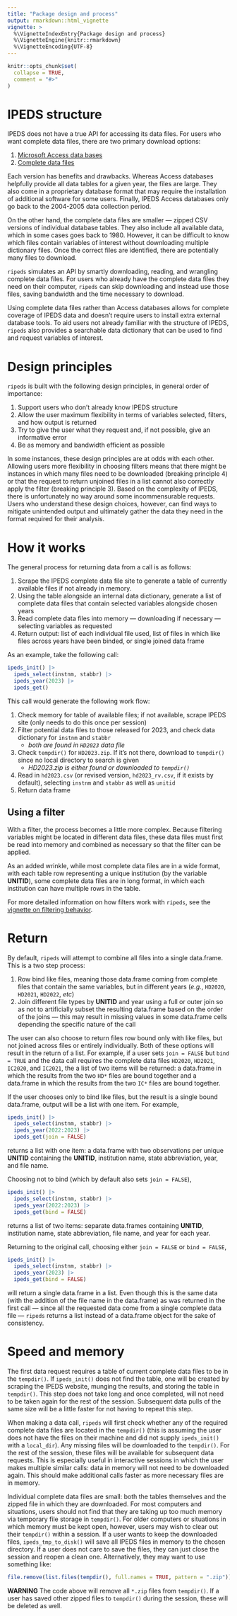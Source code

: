 ```yaml
---
title: "Package design and process"
output: rmarkdown::html_vignette
vignette: >
  %\VignetteIndexEntry{Package design and process}
  %\VignetteEngine{knitr::rmarkdown}
  %\VignetteEncoding{UTF-8}
---
```


```r
knitr::opts_chunk$set(
  collapse = TRUE,
  comment = "#>"
)
```
# IPEDS structure

IPEDS does not have a true API for accessing its data files. For users who want
complete data files, there are two primary download options:

1. [Microsoft Access data bases](https://nces.ed.gov/ipeds/use-the-data/download-access-database)
1. [Complete data files](https://nces.ed.gov/ipeds/datacenter/DataFiles.aspx)

Each version has benefits and drawbacks. Whereas Access databases helpfully
provide all data tables for a given year, the files are large. They also come in
a proprietary database format that may require the installation of additional
software for some users. Finally, IPEDS Access databases only go back to the
2004-2005 data collection period.

On the other hand, the complete data files are smaller --- zipped CSV versions
of individual database tables. They also include all available data, which in
some cases goes back to 1980. However, it can be difficult to know which files
contain variables of interest without downloading multiple dictionary files.
Once the correct files are identified, there are potentially many files to
download.

`ripeds` simulates an API by smartly downloading, reading, and wrangling
complete data files. For users who already have the complete data files they
need on their computer, `ripeds` can skip downloading and instead use those
files, saving bandwidth and the time necessary to download.

Using complete data files rather than Access databases allows for complete
coverage of IPEDS data and doesn't require users to install extra external
database tools. To aid users not already familiar with the structure of IPEDS,
`ripeds` also provides a searchable data dictionary that can be used to find and
request variables of interest.

# Design principles

`ripeds` is built with the following design principles, in general order of
importance:

1. Support users who don't already know IPEDS structure
1. Allow the user maximum flexibility in terms of variables selected, filters,
   and how output is returned
1. Try to give the user what they request and, if not possible, give an
   informative error
1. Be as memory and bandwidth efficient as possible

In some instances, these design principles are at odds with each other. Allowing
users more flexibility in choosing filters means that there might be instances
in which many files need to be downloaded (breaking principle 4) or that the
request to return unjoined files in a list cannot also correctly apply the
filter (breaking principle 3). Based on the complexity of IPEDS, there is
unfortunately no way around some incommensurable requests. Users who understand
these design choices, however, can find ways to mitigate unintended output and
ultimately gather the data they need in the format required for their analysis.

# How it works

The general process for returning data from a call is as follows:

1. Scrape the IPEDS complete data file site to generate a table of currently
   available files if not already in memory.
1. Using the table alongside an internal data dictionary, generate a list of
     complete data files that contain selected variables alongside chosen years
1. Read complete data files into memory --- downloading if necessary ---
   selecting variables as requested
1. Return output: list of each individual file used, list of files in which like
   files across years have been binded, or single joined data frame
   
As an example, take the following call:

```r
ipeds_init() |>
  ipeds_select(instnm, stabbr) |>
  ipeds_year(2023) |>
  ipeds_get()
```

This call would generate the following work flow:

1. Check memory for table of available files; if not available, scrape IPEDS
   site (only needs to do this once per session)
1. Filter potential data files to those released for 2023, and check data
   dictionary for `instnm` and `stabbr`
   - _both are found in `HD2023` data file_
1. Check `tempdir()` for `HD2023.zip`. If it's not there, download to
   `tempdir()` since no local directory to search is given
   - _HD2023.zip is either found or downloaded to `tempdir()`_
1. Read in `hd2023.csv` (or revised version, `hd2023_rv.csv`, if it exists by
   default), selecting `instnm` and `stabbr` as well as `unitid` 
1. Return data frame

## Using a filter

With a filter, the process becomes a little more complex. Because filtering
variables might be located in different data files, these data files must first
be read into memory and combined as necessary so that the filter can be applied. 

As an added wrinkle, while most complete data files are in a wide format, with
each table row representing a unique institution (by the variable **UNITID**),
some complete data files are in long format, in which each institution can have
multiple rows in the table.

For more detailed information on how filters work with `ripeds`, see the [vignette
on filtering behavior](./filter_behavior.html).

# Return

By default, `ripeds` will attempt to combine all files into a single data.frame. This
is a two step process:

1. Row bind like files, meaning those data.frame coming from complete files that
   contain the same variables, but in different years (_e.g._, `HD2020`,
   `HD2021`, `HD2022`, _etc_)
1. Join different file types by **UNITID** and year using a full or outer join
   so as not to artificially subset the resulting data.frame based on the order
   of the joins --- this may result in missing values in some data.frame cells
   depending the specific nature of the call
   
The user can also choose to return files row bound only with like files, but not
joined across files or entirely individually. Both of these options will result
in the return of a list. For example, if a user sets `join = FALSE` but `bind =
TRUE` and the data call requires the complete data files `HD2020`, `HD2021`,
`IC2020`, and `IC2021`, the a list of two items will be returned: a data.frame
in which the results from the two `HD*` files are bound together and a
data.frame in which the results from the two `IC*` files are bound together.

If the user chooses only to bind like files, but the result is a single bound
data.frame, output will be a list with one item. For example,

```r
ipeds_init() |>
  ipeds_select(instnm, stabbr) |>
  ipeds_year(2022:2023) |>
  ipeds_get(join = FALSE)
```

returns a list with one item: a data.frame with two observations per unique
**UNITID** containing the **UNITID**, institution name, state abbreviation,
year, and file name. 

Choosing not to bind (which by default also sets `join = FALSE`),

```r
ipeds_init() |>
  ipeds_select(instnm, stabbr) |>
  ipeds_year(2022:2023) |>
  ipeds_get(bind = FALSE)
```

returns a list of two items: separate data.frames containing **UNITID**,
institution name, state abbreviation, file name, and year for each year.

Returning to the original call, choosing either `join = FALSE` or `bind =
FALSE`,

```r
ipeds_init() |>
  ipeds_select(instnm, stabbr) |>
  ipeds_year(2023) |>
  ipeds_get(bind = FALSE)
```

will return a single data.frame in a list. Even though this is the same data
(with the addition of the file name in the data.frame) as was returned in the
first call --- since all the requested data come from a single complete data
file --- `ripeds` returns a list instead of a data.frame object for the sake of
consistency.

# Speed and memory

The first data request requires a table of current complete data files to be in
the `tempdir()`. If `ipeds_init()` does not find the table, one will be created
by scraping the IPEDS website, munging the results, and storing the table in
`tempdir()`. This step does not take long and once completed, will not need to
be taken again for the rest of the session. Subsequent data pulls of the same
size will be a little faster for not having to repeat this step.

When making a data call, `ripeds` will first check whether any of the required
complete data files are located in the `tempdir()` (this is assuming the user
does not have the files on their machine and did not supply `ipeds_init()` with
a `local_dir`). Any missing files will be downloaded to the `tempdir()`. For the
rest of the session, these files will be available for subsequent data requests.
This is especially useful in interactive sessions in which the user makes
multiple similar calls: data in memory will not need to be downloaded again.
This should make additional calls faster as more necessary files are in memory.

Individual complete data files are small: both the tables themselves and the
zipped file in which they are downloaded. For most computers and situations,
users should not find that they are taking up too much memory via temporary file
storage in `tempdir()`. For older computers or situations in which memory must
be kept open, however, users may wish to clear out their `tempdir()` within a
session. If a user wants to keep the downloaded files, `ipeds_tmp_to_disk()`
will save all IPEDS files in memory to the chosen directory. If a user does not
care to save the files, they can just close the session and reopen a clean one.
Alternatively, they may want to use something like:

```r
file.remove(list.files(tempdir(), full.names = TRUE, pattern = ".zip"))
```

**WARNING** The code above will remove all `*.zip` files from `tempdir()`. If a
user has saved other zipped files to `tempdir()` during the session, these will
be deleted as well.

